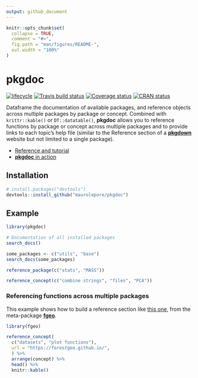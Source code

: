 ```yaml
---
output: github_document
---
```


<!-- README.md is generated from README.Rmd. Please edit that file -->

```r
knitr::opts_chunk$set(
  collapse = TRUE,
  comment = "#>",
  fig.path = "man/figures/README-",
  out.width = "100%"
)
```
# pkgdoc

[![lifecycle](https://img.shields.io/badge/lifecycle-experimental-orange.svg)](https://www.tidyverse.org/lifecycle/#experimental)
[![Travis build status](https://travis-ci.org/maurolepore/pkgdoc.svg?branch=master)](https://travis-ci.org/maurolepore/pkgdoc)
[![Coverage status](https://coveralls.io/repos/github/maurolepore/pkgdoc/badge.svg)](https://coveralls.io/r/maurolepore/pkgdoc?branch=master)
[![CRAN status](https://www.r-pkg.org/badges/version/pkgdoc)](https://cran.r-project.org/package=pkgdoc)

Dataframe the documentation of available packages, and reference objects across multiple packages by package or concept. Combined with `krittr::kable()` or `DT::datatable()`, __pkgdoc__ allows you to reference functions by package or concept across multiple packages and to provide links to each topic's help file (similar to the Reference section of a [__pkgdown__](https://pkgdown.r-lib.org/) website but not limited to a single package).

* [Reference and tutorial](https://maurolepore.github.io/pkgdoc/articles/siteonly/reference.html)
* [__pkgdoc__ in action](https://forestgeo.github.io/fgeo/articles/siteonly/reference.html)

## Installation

``` r
# install.packages("devtools")
devtools::install_github("maurolepore/pkgdoc")
```

## Example

```r
library(pkgdoc)
```

```r
# Documentation of all installed packages
search_docs()

some_packages <- c("utils", "base")
search_docs(some_packages)
```

```r
reference_package(c("stats", "MASS"))

reference_concept(c("combine strings", "files", "PCA"))
```

### Referencing functions across multiple packages

This example shows how to build a reference section like [this one](https://forestgeo.github.io/fgeo/articles/siteonly/reference.html), from the  meta-package [__fgeo__](https://forestgeo.github.io/fgeo/index.html).

```r
library(fgeo)

reference_concept(
  c("datasets", "plot functions"),
  url = "https://forestgeo.github.io/",
  ) %>% 
  arrange(concept) %>%
  head() %>% 
  knitr::kable()
```

